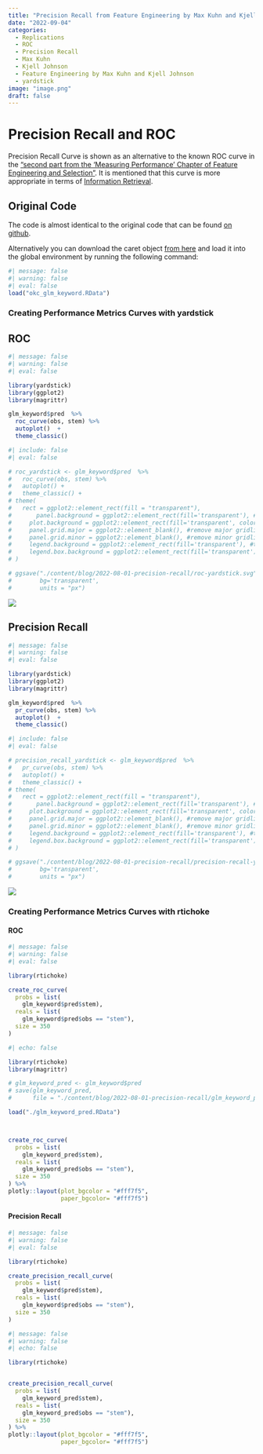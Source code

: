 ```yaml
---
title: "Precision Recall from Feature Engineering by Max Kuhn and Kjell Johnson"
date: "2022-09-04"
categories: 
  - Replications
  - ROC
  - Precision Recall
  - Max Kuhn
  - Kjell Johnson
  - Feature Engineering by Max Kuhn and Kjell Johnson
  - yardstick
image: "image.png"
draft: false
---
```


# Precision Recall and ROC

Precision Recall Curve is shown as an alternative to the known ROC curve in the ["second part from the 'Measuring Performance' Chapter of Feature Engineering and Selection"](http://www.feat.engineering/measuring-performance.html#class-metrics). It is mentioned that this curve is more appropriate in terms of [Information Retrieval](https://nlp.stanford.edu/IR-book/information-retrieval-book.html).

## Original Code

The code is almost identical to the original code that can be found [on github](https://github.com/topepo/FES/blob/master/03_A_Review_of_the_Predictive_Modeling_Process/03_02_02_Classification_Metric.R).

Alternatively you can download the caret object [from here](https://github.com/topepo/FES/blob/master/05_Encoding_Categorical_Predictors/05_06_Creating_Features_from_Text_Data/okc_glm_keyword.RData?raw) and load it into the global environment by running the following command:

```r
#| message: false
#| warning: false
#| eval: false
load("okc_glm_keyword.RData")
```

### Creating Performance Metrics Curves with yardstick

::: panel-tabset
## ROC

::: {layout-ncol="2"}
```r
#| message: false
#| warning: false
#| eval: false

library(yardstick)
library(ggplot2)
library(magrittr)

glm_keyword$pred  %>% 
  roc_curve(obs, stem) %>% 
  autoplot()  +
  theme_classic()
```

```r
#| include: false
#| eval: false

# roc_yardstick <- glm_keyword$pred  %>%
#   roc_curve(obs, stem) %>%
#   autoplot() + 
#   theme_classic() +
# theme(
#   rect = ggplot2::element_rect(fill = "transparent"),
#       panel.background = ggplot2::element_rect(fill='transparent'), #transparent panel bg
#     plot.background = ggplot2::element_rect(fill='transparent', color=NA), #transparent plot bg
#     panel.grid.major = ggplot2::element_blank(), #remove major gridlines
#     panel.grid.minor = ggplot2::element_blank(), #remove minor gridlines
#     legend.background = ggplot2::element_rect(fill='transparent'), #transparent legend bg
#     legend.box.background = ggplot2::element_rect(fill='transparent') #transparent legend panel
# )

# ggsave("./content/blog/2022-08-01-precision-recall/roc-yardstick.svg",
#        bg='transparent',
#        units = "px")

```

![](roc-yardstick.svg)
:::

## Precision Recall

::: {layout-ncol="2"}
```r
#| message: false
#| warning: false
#| eval: false

library(yardstick)
library(ggplot2)
library(magrittr)

glm_keyword$pred  %>% 
  pr_curve(obs, stem) %>% 
  autoplot()  +
  theme_classic()

```

```r
#| include: false
#| eval: false

# precision_recall_yardstick <- glm_keyword$pred  %>%
#   pr_curve(obs, stem) %>%
#   autoplot() + 
#   theme_classic() +
# theme(
#   rect = ggplot2::element_rect(fill = "transparent"),
#       panel.background = ggplot2::element_rect(fill='transparent'), #transparent panel bg
#     plot.background = ggplot2::element_rect(fill='transparent', color=NA), #transparent plot bg
#     panel.grid.major = ggplot2::element_blank(), #remove major gridlines
#     panel.grid.minor = ggplot2::element_blank(), #remove minor gridlines
#     legend.background = ggplot2::element_rect(fill='transparent'), #transparent legend bg
#     legend.box.background = ggplot2::element_rect(fill='transparent') #transparent legend panel
# )

# ggsave("./content/blog/2022-08-01-precision-recall/precision-recall-yardstick.svg",
#        bg='transparent',
#        units = "px")

```

![](precision-recall-yardstick.svg)
:::
:::

### Creating Performance Metrics Curves with rtichoke

::: panel-tabset
#### ROC

::: {layout-ncol="2"}
```r
#| message: false
#| warning: false
#| eval: false

library(rtichoke)

create_roc_curve(
  probs = list(
    glm_keyword$pred$stem),
  reals = list(
    glm_keyword$pred$obs == "stem"),
  size = 350
)
```

```r
#| echo: false

library(rtichoke)
library(magrittr)

# glm_keyword_pred <- glm_keyword$pred
# save(glm_keyword_pred, 
#      file = "./content/blog/2022-08-01-precision-recall/glm_keyword_pred.RData")

load("./glm_keyword_pred.RData")



create_roc_curve(
  probs = list(
    glm_keyword_pred$stem),
  reals = list(
    glm_keyword_pred$obs == "stem"),
  size = 350
) %>% 
plotly::layout(plot_bgcolor = "#fff7f5", 
               paper_bgcolor= "#fff7f5")

```
:::

#### Precision Recall

::: {layout-ncol="2"}
```r
#| message: false
#| warning: false
#| eval: false

library(rtichoke)

create_precision_recall_curve(
  probs = list(
    glm_keyword$pred$stem),
  reals = list(
    glm_keyword$pred$obs == "stem"),
  size = 350
)
```

```r
#| message: false
#| warning: false
#| echo: false

library(rtichoke)


create_precision_recall_curve(
  probs = list(
    glm_keyword_pred$stem),
  reals = list(
    glm_keyword_pred$obs == "stem"),
  size = 350
) %>% 
plotly::layout(plot_bgcolor = "#fff7f5", 
               paper_bgcolor= "#fff7f5")


```
:::
:::
